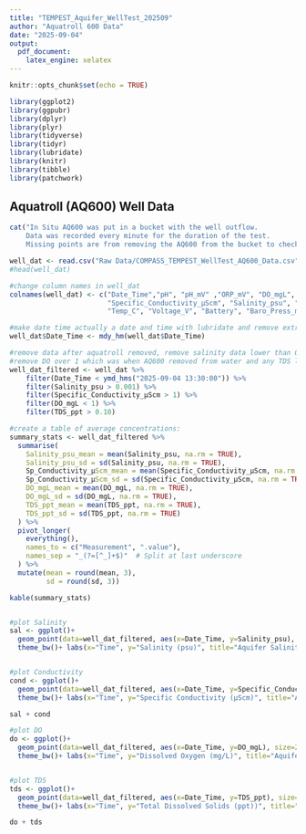 ```yaml
---
title: "TEMPEST_Aquifer_WellTest_202509"
author: "Aquatroll 600 Data"
date: "2025-09-04"
output:
  pdf_document:
    latex_engine: xelatex
---
```


```r
knitr::opts_chunk$set(echo = TRUE)

library(ggplot2)
library(ggpubr)
library(dplyr)
library(plyr)
library(tidyverse)
library(tidyr)
library(lubridate)
library(knitr)
library(tibble)
library(patchwork)
```
## Aquatroll (AQ600) Well Data
```r
cat("In Situ AQ600 was put in a bucket with the well outflow. 
    Data was recorded every minute for the duration of the test. 
    Missing points are from removing the AQ600 from the bucket to check transmission.")

well_dat <- read.csv("Raw Data/COMPASS_TEMPEST_WellTest_AQ600_Data.csv")
#head(well_dat)

#change column names in well_dat
colnames(well_dat) <- c("Date_Time","pH", "pH_mV" ,"ORP_mV", "DO_mgL", "DO_Sat", "DO_pp", "Actual_Conductivity_µScm" ,
                        "Specific_Conductivity_µScm", "Salinity_psu", "Resistivity_Ωcm", "Density_gcm", "TDS_ppt", 
                        "Temp_C", "Voltage_V", "Battery", "Baro_Press_mmHg", "Press_psi" ,"Depth_cm" ) 

#make date time actually a date and time with lubridate and remove extra data at the end 
well_dat$Date_Time <- mdy_hm(well_dat$Date_Time)

#remove data after aquatroll removed, remove salinity data lower than 0.001 and conductivity less than 1, 
#remove DO over 1 which was when AQ600 removed from water and any TDS lower than 0.1 also from AQ600 removal 
well_dat_filtered <- well_dat %>%
    filter(Date_Time < ymd_hms("2025-09-04 13:30:00")) %>%
    filter(Salinity_psu > 0.001) %>%
    filter(Specific_Conductivity_µScm > 1) %>%
    filter(DO_mgL < 1) %>%
    filter(TDS_ppt > 0.10) 

#create a table of average concentrations: 
summary_stats <- well_dat_filtered %>%
  summarise(
    Salinity_psu_mean = mean(Salinity_psu, na.rm = TRUE),
    Salinity_psu_sd = sd(Salinity_psu, na.rm = TRUE),
    Sp_Conductivity_µScm_mean = mean(Specific_Conductivity_µScm, na.rm = TRUE),
    Sp_Conductivity_µScm_sd = sd(Specific_Conductivity_µScm, na.rm = TRUE),
    DO_mgL_mean = mean(DO_mgL, na.rm = TRUE),
    DO_mgL_sd = sd(DO_mgL, na.rm = TRUE),
    TDS_ppt_mean = mean(TDS_ppt, na.rm = TRUE),
    TDS_ppt_sd = sd(TDS_ppt, na.rm = TRUE)
  ) %>%
  pivot_longer(
    everything(),
    names_to = c("Measurement", ".value"),
    names_sep = "_(?=[^_]+$)"  # Split at last underscore
  ) %>%
  mutate(mean = round(mean, 3), 
         sd = round(sd, 3)) 

kable(summary_stats)


#plot Salinity 
sal <- ggplot()+
  geom_point(data=well_dat_filtered, aes(x=Date_Time, y=Salinity_psu), size=2, color="blue")+ 
  theme_bw()+ labs(x="Time", y="Salinity (psu)", title="Aquifer Salinity") + theme(legend.title = element_blank())


#plot Conductivity 
cond <- ggplot()+
  geom_point(data=well_dat_filtered, aes(x=Date_Time, y=Specific_Conductivity_µScm), size=2, color="darkblue")+ 
  theme_bw()+ labs(x="Time", y="Specific Conductivity (µScm)", title="Aquifer Conductivity") + theme(legend.title = element_blank())

sal + cond

#plot DO
do <- ggplot()+
  geom_point(data=well_dat_filtered, aes(x=Date_Time, y=DO_mgL), size=2, color="darkred")+ 
  theme_bw()+ labs(x="Time", y="Dissolved Oxygen (mg/L)", title="Aquifer Dissolved Oxygen") + theme(legend.title = element_blank())


#plot TDS 
tds <- ggplot()+
  geom_point(data=well_dat_filtered, aes(x=Date_Time, y=TDS_ppt), size=2, color="darkgreen")+ 
  theme_bw()+ labs(x="Time", y="Total Dissolved Solids (ppt))", title="Aquifer TDS") + theme(legend.title = element_blank())

do + tds


```






